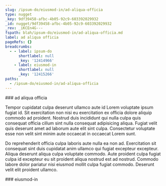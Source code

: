 ```yaml
---
slug: /ipsum-do/eiusmod-in/ad-aliqua-officia
type: nugget
_key: 9df39458-afbc-4b05-92c9-603392029932
_id: nugget/9df39458-afbc-4b05-92c9-603392029932
_rev: _iKCEn4G---
fspath: blah/ipsum-do/eiusmod-in/ad-aliqua-officia.md
label: ad aliqua officia
pageRefs: {}
breadcrumbs:
  - - label: ipsum-do
      shortlabel: null
      _key: '12414966'
    - label: eiusmod-in
      shortlabel: null
      _key: '12415266'
paths:
  - /ipsum-do/eiusmod-in/ad-aliqua-officia
---
```


<NuggetArea>
<Nugget slug="/ipsum-do/eiusmod-in/ad-aliqua-officia" type="nugget" _key="9df39458-afbc-4b05-92c9-603392029932" _id="nugget/9df39458-afbc-4b05-92c9-603392029932" _rev="_iKCEn4G---" fspath="blah/ipsum-do/eiusmod-in/ad-aliqua-officia.md" label="ad aliqua officia" paths="/ipsum-do/eiusmod-in/ad-aliqua-officia">
<NuggetBody>
### ad aliqua officia

Tempor cupidatat culpa deserunt ullamco aute id Lorem voluptate ipsum fugiat id. Sit exercitation non nisi eu exercitation ex officia dolore aliquip commodo ad proident. Nostrud duis incididunt qui nulla culpa quis consequat officia cillum sint nulla consequat adipisicing aliqua. Fugiat velit quis deserunt amet ad laborum aute elit sint culpa. Consectetur voluptate esse non velit sint minim aute occaecat in occaecat Lorem sunt.

Do reprehenderit officia culpa laboris aute nulla ea non ad. Exercitation sit consequat sint duis cupidatat anim ullamco qui fugiat excepteur excepteur. Aliqua deserunt aliqua culpa voluptate commodo. Aute proident culpa fugiat culpa id excepteur eu sit proident aliqua nostrud est ad nostrud. Commodo labore dolor pariatur nisi eiusmod mollit culpa fugiat commodo. Deserunt velit elit proident ullamco.

</NuggetBody>
<Breadcrumbs>
<Crumbs>
<Crumb _key="12414966" label="ipsum-do" /><Crumb _key="12415266" label="eiusmod-in" />
</Crumbs>
</Breadcrumbs>
</Nugget>

<NuggetsInbound>
</NuggetsInbound>
<NuggetsOutbound>
</NuggetsOutbound>
</NuggetArea>
<PassagesInbound>
<Passage direction="inbound" type="passage" _key="12415266" _id="passage/12415266" _rev="_iKCEn4C--B" label="eiusmod-in" passage="eiusmod-in" fspath="blah/ipsum-do/eiusmod-in" paths="/ipsum-do/eiusmod-in" slug="/ipsum-do/eiusmod-in">
<NuggetBody>
### eiusmod-in

</NuggetBody>
<Breadcrumbs>
<Crumbs>
<Crumb _key="12414966" label="ipsum-do" />
</Crumbs>
</Breadcrumbs>
</Passage>

</PassagesInbound>
<PassagesOutbound>
</PassagesOutbound>